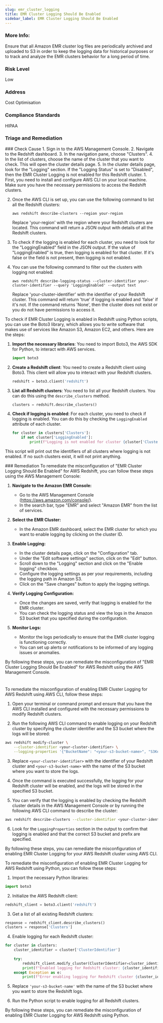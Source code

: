 ```yaml
---
slug: emr_cluster_logging
title: EMR Cluster Logging Should Be Enabled
sidebar_label: EMR Cluster Logging Should Be Enabled
---
```


### More Info:

Ensure that all Amazon EMR cluster log files are periodically archived and uploaded to S3 in order to keep the logging data for historical purposes or to track and analyze the EMR clusters behavior for a long period of time.

### Risk Level

Low

### Address

Cost Optimisation

### Compliance Standards

HIPAA


### Triage and Remediation
<Tabs>

<Tab title='Cause'>
### Check Cause
<AccordionGroup>
<Accordion title='Using Console' defaultOpen='true'>
1. Sign in to the AWS Management Console.
2. Navigate to the Redshift dashboard.
3. In the navigation pane, choose "Clusters".
4. In the list of clusters, choose the name of the cluster that you want to check. This will open the cluster details page.
5. In the cluster details page, look for the "Logging" section. If the "Logging Status" is set to "Disabled", then the EMR Cluster Logging is not enabled for this Redshift cluster.
</Accordion>

<Accordion title='Using CLI'>
1. First, you need to install and configure AWS CLI on your local machine. Make sure you have the necessary permissions to access the Redshift clusters.

2. Once the AWS CLI is set up, you can use the following command to list all the Redshift clusters:

   ```
   aws redshift describe-clusters --region your-region
   ```

   Replace 'your-region' with the region where your Redshift clusters are located. This command will return a JSON output with details of all the Redshift clusters.

3. To check if the logging is enabled for each cluster, you need to look for the "LoggingEnabled" field in the JSON output. If the value of "LoggingEnabled" is true, then logging is enabled for that cluster. If it's false or the field is not present, then logging is not enabled.

4. You can use the following command to filter out the clusters with logging not enabled:

   ```
   aws redshift describe-logging-status --cluster-identifier your-cluster-identifier --query 'LoggingEnabled' --output text
   ```

   Replace 'your-cluster-identifier' with the identifier of your Redshift cluster. This command will return 'true' if logging is enabled and 'false' if it's not. If the command returns 'None', then the cluster does not exist or you do not have permissions to access it.
</Accordion>

<Accordion title='Using Python'>
To check if EMR Cluster Logging is enabled in Redshift using Python scripts, you can use the Boto3 library, which allows you to write software that makes use of services like Amazon S3, Amazon EC2, and others. Here are the steps:

1. **Import the necessary libraries**: You need to import Boto3, the AWS SDK for Python, to interact with AWS services.

    ```python
    import boto3
    ```

2. **Create a Redshift client**: You need to create a Redshift client using Boto3. This client will allow you to interact with your Redshift clusters.

    ```python
    redshift = boto3.client('redshift')
    ```

3. **List all Redshift clusters**: You need to list all your Redshift clusters. You can do this using the `describe_clusters` method.

    ```python
    clusters = redshift.describe_clusters()
    ```

4. **Check if logging is enabled**: For each cluster, you need to check if logging is enabled. You can do this by checking the `LoggingEnabled` attribute of each cluster.

    ```python
    for cluster in clusters['Clusters']:
        if not cluster['LoggingEnabled']:
            print(f"Logging is not enabled for cluster {cluster['ClusterIdentifier']}")
    ```

This script will print out the identifiers of all clusters where logging is not enabled. If no such clusters exist, it will not print anything.
</Accordion>

</AccordionGroup>
</Tab>

<Tab title='Remediation'>
### Remediation

<AccordionGroup>
<Accordion title='Using Console' defaultOpen='true'>
To remediate the misconfiguration of "EMR Cluster Logging Should Be Enabled" for AWS Redshift, you can follow these steps using the AWS Management Console:

1. **Navigate to the Amazon EMR Console:**
   - Go to the AWS Management Console (https://aws.amazon.com/console/).
   - In the search bar, type "EMR" and select "Amazon EMR" from the list of services.

2. **Select the EMR Cluster:**
   - In the Amazon EMR dashboard, select the EMR cluster for which you want to enable logging by clicking on the cluster ID.

3. **Enable Logging:**
   - In the cluster details page, click on the "Configuration" tab.
   - Under the "Edit software settings" section, click on the "Edit" button.
   - Scroll down to the "Logging" section and click on the "Enable logging" checkbox.
   - Configure the logging settings as per your requirements, including the logging path in Amazon S3.
   - Click on the "Save changes" button to apply the logging settings.

4. **Verify Logging Configuration:**
   - Once the changes are saved, verify that logging is enabled for the EMR cluster.
   - You can check the logging status and view the logs in the Amazon S3 bucket that you specified during the configuration.

5. **Monitor Logs:**
   - Monitor the logs periodically to ensure that the EMR cluster logging is functioning correctly.
   - You can set up alerts or notifications to be informed of any logging issues or anomalies.

By following these steps, you can remediate the misconfiguration of "EMR Cluster Logging Should Be Enabled" for AWS Redshift using the AWS Management Console.

#
</Accordion>

<Accordion title='Using CLI'>
To remediate the misconfiguration of enabling EMR Cluster Logging for AWS Redshift using AWS CLI, follow these steps:

1. Open your terminal or command prompt and ensure that you have the AWS CLI installed and configured with the necessary permissions to modify Redshift clusters.

2. Run the following AWS CLI command to enable logging on your Redshift cluster by specifying the cluster identifier and the S3 bucket where the logs will be stored:
   
```bash
aws redshift modify-cluster \
    --cluster-identifier <your-cluster-identifier> \
    --logging-properties '{"BucketName": "<your-s3-bucket-name>", "S3KeyPrefix": "redshift-logs/"}'
```

3. Replace `<your-cluster-identifier>` with the identifier of your Redshift cluster and `<your-s3-bucket-name>` with the name of the S3 bucket where you want to store the logs.

4. Once the command is executed successfully, the logging for your Redshift cluster will be enabled, and the logs will be stored in the specified S3 bucket.

5. You can verify that the logging is enabled by checking the Redshift cluster details in the AWS Management Console or by running the following AWS CLI command to describe the cluster:

```bash
aws redshift describe-clusters --cluster-identifier <your-cluster-identifier>
```

6. Look for the `LoggingProperties` section in the output to confirm that logging is enabled and that the correct S3 bucket and prefix are specified.

By following these steps, you can remediate the misconfiguration of enabling EMR Cluster Logging for your AWS Redshift cluster using AWS CLI.
</Accordion>

<Accordion title='Using Python'>
To remediate the misconfiguration of enabling EMR Cluster Logging for AWS Redshift using Python, you can follow these steps:

1. Import the necessary Python libraries:

```python
import boto3
```

2. Initialize the AWS Redshift client:

```python
redshift_client = boto3.client('redshift')
```

3. Get a list of all existing Redshift clusters:

```python
response = redshift_client.describe_clusters()
clusters = response['Clusters']
```

4. Enable logging for each Redshift cluster:

```python
for cluster in clusters:
    cluster_identifier = cluster['ClusterIdentifier']
    
    try:
        redshift_client.modify_cluster(ClusterIdentifier=cluster_identifier, LoggingProperties={'BucketName': 'your-s3-bucket-name', 'S3KeyPrefix': 'redshift-logs/'})
        print(f"Enabled logging for Redshift cluster: {cluster_identifier}")
    except Exception as e:
        print(f"Error enabling logging for Redshift cluster {cluster_identifier}: {str(e)}")
```

5. Replace `'your-s3-bucket-name'` with the name of the S3 bucket where you want to store the Redshift logs.

6. Run the Python script to enable logging for all Redshift clusters.

By following these steps, you can remediate the misconfiguration of enabling EMR Cluster Logging for AWS Redshift using Python.
</Accordion>

</AccordionGroup>
</Tab>
</Tabs>


